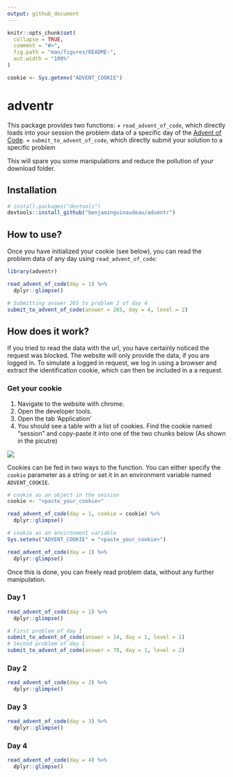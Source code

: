 ```yaml
---
output: github_document
---
```


<!-- README.md is generated from README.Rmd. Please edit that file -->

```r
knitr::opts_chunk$set(
  collapse = TRUE,
  comment = "#>",
  fig.path = "man/figures/README-",
  out.width = "100%"
)
```

```r
cookie <- Sys.getenv("ADVENT_COOKIE")
```

# adventr

This package provides two functions: 
  + `read_advent_of_code`, which directly loads into your session the problem data of a specific day of the [Advent of Code](https://adventofcode.com/).
  + `submit_to_advent_of_code`, which directly submit your solution to a specific problem

This will spare you some manipulations and reduce the pollution of your download folder. 


## Installation

``` r
# install.packages("devtools")
devtools::install_github("benjaminguinaudeau/adventr")
```

## How to use? 

Once you have initialized your cookie (see below), you can read the problem data of any day using `read_advent_of_code`:

```r
library(adventr)

read_advent_of_code(day = 1) %>%
  dplyr::glimpse()
```

```r
# Submitting answer 265 to problem 2 of day 4
submit_to_advent_of_code(answer = 265, day = 4, level = 2)
```


## How does it work? 

If you tried to read the data with the url, you have certainly noticed the request was blocked. The website will only provide the data, if you are logged in. To simulate a logged in request, we log in using a browser and extract the identification cookie, which can then be included in a a request. 

### Get your cookie

1. Navigate to the website with chrome. 
2. Open the developer tools. 
3. Open the tab 'Application'
4. You should see a table with a list of cookies. Find the cookie named "session" and copy-paste it into one of the two chunks below (As shown in the picutre)

![](example_cookie.png)

Cookies can be fed in two ways to the function. You can either specify the `cookie` parameter as a string or set it in an environment variable named `ADVENT_COOKIE`. 


```r
# cookie as an object in the session
cookie <- "<paste_your_cookie>"

read_advent_of_code(day = 1, cookie = cookie) %>%
  dplyr::glimpse()
```

```r
# cookie as an environment variable
Sys.setenv("ADVENT_COOKIE" = "<paste_your_cookie>")

read_advent_of_code(day = 1) %>%
  dplyr::glimpse()
```

Once this is done, you can freely read problem data, without any further manipulation. 

### Day 1

```r
read_advent_of_code(day = 1) %>%
  dplyr::glimpse()
```


```r
# First problem of day 1
submit_to_advent_of_code(answer = 14, day = 1, level = 1)
# Second problem of day 1
submit_to_advent_of_code(answer = 78, day = 1, level = 2)
```


### Day 2

```r
read_advent_of_code(day = 2) %>%
  dplyr::glimpse()
```

### Day 3

```r
read_advent_of_code(day = 3) %>%
  dplyr::glimpse()
```

### Day 4

```r
read_advent_of_code(day = 4) %>%
  dplyr::glimpse()
```

